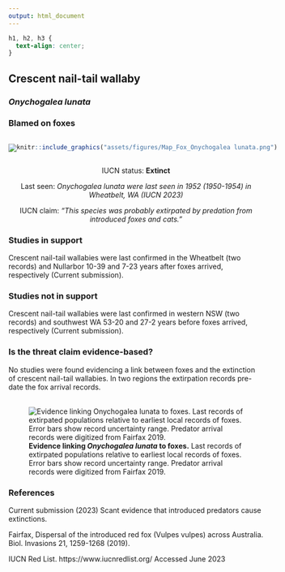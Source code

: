 ```yaml
---
output: html_document
---
```

```css
h1, h2, h3 {
  text-align: center;
}
```

## **Crescent nail-tail wallaby**
### *Onychogalea lunata*
### Blamed on foxes

:::: {style="display: flex;"}

::: {}

[![](assets/photos/Onychogalea lunata.png)](https://www.inaturalist.org/photos/136739?size=original)

:::

::: {}

:::

::: {}
  ```r
  knitr::include_graphics("assets/figures/Map_Fox_Onychogalea lunata.png")
  ```
:::

::::

<center>
IUCN status: **Extinct**

Last seen: *Onychogalea lunata were last seen in 1952 (1950-1954) in Wheatbelt, WA (IUCN 2023)*

IUCN claim: *"This species was probably extirpated by predation from introduced foxes and cats."*

</center>


### Studies in support

Crescent nail-tail wallabies were last confirmed in the Wheatbelt (two records) and Nullarbor 10-39 and 7-23 years after foxes arrived, respectively (Current submission).

### Studies not in support

Crescent nail-tail wallabies were last confirmed in western NSW (two records) and southwest WA 53-20 and 27-2 years before foxes arrived, respectively (Current submission).

### Is the threat claim evidence-based?

No studies were found evidencing a link between foxes and the extinction of crescent nail-tail wallabies. In two regions the extirpation records pre-date the fox arrival records.
<br>
<br>

![**Evidence linking *Onychogalea lunata* to foxes.** Last records of extirpated populations relative to earliest local records of foxes. Error bars show record uncertainty range. Predator arrival records were digitized from Fairfax 2019.](assets/figures/Main_Evidence_Fox_Onychogalea lunata.png)

### References



Current submission (2023) Scant evidence that introduced predators cause extinctions.

Fairfax, Dispersal of the introduced red fox (Vulpes vulpes) across Australia. Biol. Invasions 21, 1259-1268 (2019).

IUCN Red List. https://www.iucnredlist.org/ Accessed June 2023

